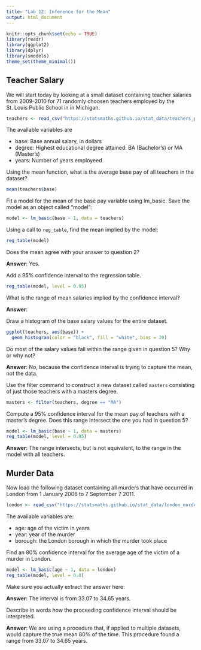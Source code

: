 ```yaml
---
title: "Lab 12: Inference for the Mean"
output: html_document
---
```


```r
knitr::opts_chunk$set(echo = TRUE)
library(readr)
library(ggplot2)
library(dplyr)
library(smodels)
theme_set(theme_minimal())
```


## Teacher Salary

We will start today by looking at a small dataset containing teacher
salaries from 2009-2010 for 71 randomly choosen teachers employed by the
St. Louis Public School in in Michigan.

```r
teachers <- read_csv("https://statsmaths.github.io/stat_data/teachers_pay.csv")
```

The available variables are

- base: Base annual salary, in dollars
- degree: Highest educational degree attained: BA (Bachelor's) or MA (Master's)
- years: Number of years employeed

Using the mean function, what is the average base pay of all teachers
in the dataset?

```r
mean(teachers$base)
```

Fit a model for the mean of the base pay variable using lm_basic. Save
the model as an object called "model":

```r
model <- lm_basic(base ~ 1, data = teachers)
```

Using a call to `reg_table`, find the mean implied by the model:

```r
reg_table(model)
```

Does the mean agree with your answer to question 2?

**Answer**: Yes.

Add a 95% confidence interval to the regression table.

```r
reg_table(model, level = 0.95)
```

What is the range of mean salaries implied by the confidence interval?

**Answer**:

Draw a histogram of the base salary values for the entire dataset.

```r
ggplot(teachers, aes(base)) +
  geom_histogram(color = "black", fill = "white", bins = 20)
```

Do most of the salary values fall within the range given in question 5? Why
or why not?

**Answer**: No, because the confidence interval is trying to capture the mean,
not the data.

Use the filter command to construct a new dataset called `masters` consisting
of just those teachers with a masters degree.

```r
masters <- filter(teachers, degree == "MA")
```

Compute a 95% confidence interval for the mean pay of teachers with a master's
degree. Does this range intersect the one you had in question 5?

```r
model <- lm_basic(base ~ 1, data = masters)
reg_table(model, level = 0.95)
```

**Answer**: The range intersects, but is not equivalent, to the range in the 
model with all teachers.

## Murder Data

Now load the following dataset containing all murders that have occurred in
London from 1 January 2006 to 7 September 7 2011.

```r
london <- read_csv("https://statsmaths.github.io/stat_data/london_murders.csv")
```

The available variables are:

- age: age of the victim in years
- year: year of the murder
- borough: the London borough in which the murder took place

Find an 80% confidence interval for the average age of the victim of a
murder in London.

```r
model <- lm_basic(age ~ 1, data = london)
reg_table(model, level = 0.8)
```

Make sure you actually extract the answer here:

**Answer**: The interval is from 33.07 to 34.65 years.

Describe in words how the proceeding confidence interval should be
interpreted.

**Answer**: We are using a procedure that, if applied to multiple datasets,
would capture the true mean 80% of the time. This procedure found a range
from 33.07 to 34.65 years.



